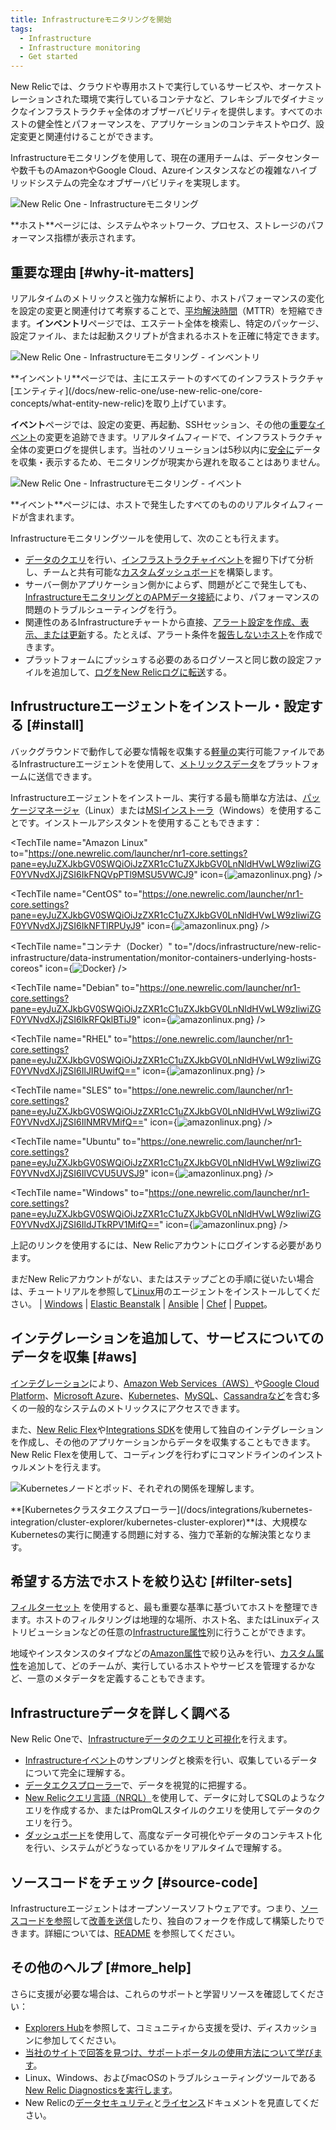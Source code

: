 ```yaml
---
title: Infrastructureモニタリングを開始
tags:
  - Infrastructure
  - Infrastructure monitoring
  - Get started
---
```


New Relicでは、クラウドや専用ホストで実行しているサービスや、オーケストレーションされた環境で実行しているコンテナなど、フレキシブルでダイナミックなインフラストラクチャ全体のオブザーバビリティを提供します。すべてのホストの健全性とパフォーマンスを、アプリケーションのコンテキストやログ、設定変更と関連付けることができます。

Infrastructureモニタリングを使用して、現在の運用チームは、データセンターや数千ものAmazonやGoogle Cloud、Azureインスタンスなどの複雑なハイブリッドシステムの完全なオブザーバビリティを実現します。

![New Relic One - Infrastructureモニタリング](./images/nrone-infrastructure-hosts.png "New Relic One - Infrastructureモニタリング")

<figcaption>
  **ホスト**ページには、システムやネットワーク、プロセス、ストレージのパフォーマンス指標が表示されます。
</figcaption>

## 重要な理由 [#why-it-matters]

リアルタイムのメトリックスと強力な解析により、ホストパフォーマンスの変化を設定の変更と関連付けて考察することで、[平均解決時間](https://newrelic.com/devops/how-to-reduce-mttr)（MTTR）を短縮できます。**インベントリ**ページでは、エステート全体を検索し、特定のパッケージ、設定ファイル、または起動スクリプトが含まれるホストを正確に特定できます。

![New Relic One - Infrastructureモニタリング - インベントリ](./images/nrone-infrastructure-inventory.png "New Relic One - Infrastructureモニタリング - インベントリ")

<figcaption>
  **インベントリ**ページでは、主にエステートのすべてのインフラストラクチャ[エンティティ](/docs/new-relic-one/use-new-relic-one/core-concepts/what-entity-new-relic)を取り上げています。
</figcaption>

**イベント**ページでは、設定の変更、再起動、SSHセッション、その他の[重要なイベント](https://docs.newrelic.co.jp/docs/infrastructure-events-page#types)の変更を追跡できます。リアルタイムフィードで、インフラストラクチャ全体の変更ログを提供します。当社のソリューションは5秒以内に[安全に](/docs/infrastructure/new-relic-infrastructure/getting-started/infrastructure-security)データを収集・表示するため、モニタリングが現実から遅れを取ることはありません。

![New Relic One - Infrastructureモニタリング - イベント](./images/nrone-infrastructure-events.png "New Relic One - Infrastructureモニタリング - イベント")

<figcaption>
  **イベント**ページには、ホストで発生したすべてのもののリアルタイムフィードが含まれます。
</figcaption>

Infrastructureモニタリングツールを使用して、次のことも行えます。

* [データのクエリ](/docs/using-new-relic/data/understand-data/query-new-relic-data)を行い、[インフラストラクチャイベント](/docs/default-infrastructure-events-attributes)を掘り下げて分析し、チームと共有可能な[カスタムダッシュボード](/docs/dashboards/new-relic-one-dashboards/get-started/introduction-new-relic-one-dashboards)を構築します。
* サーバー側かアプリケーション側かによらず、問題がどこで発生しても、[InfrastructureモニタリングとのAPMデータ接続](/docs/infrastructure/new-relic-infrastructure/data-instrumentation/new-relic-apm-data-infrastructure)により、パフォーマンスの問題のトラブルシューティングを行う。
* 関連性のあるInfrastructureチャートから直接、[アラート設定を作成、表示、または更新](/docs/add-edit-or-view-host-alert-information)する。たとえば、アラート条件を[報告しないホスト](/docs/infrastructure/new-relic-infrastructure/configuration/create-infrastructure-host-not-reporting-condition)を作成できます。
* プラットフォームにプッシュする必要のあるログソースと同じ数の設定ファイルを追加して、[ログをNew Relicログに転送](/docs/logs/enable-new-relic-logs/1-enable-logs/forward-your-logs-using-new-relic-infrastructure-agent)する。

## Infrustructureエージェントをインストール・設定する [#install]

バックグラウンドで動作して必要な情報を収集する[軽量の](/docs/infrastructure/new-relic-infrastructure/getting-started/agent-performance-overhead)実行可能ファイルであるInfrastructureエージェントを使用して、[メトリックスデータ](/docs/infrastructure/manage-your-data/data-instrumentation/default-infrastructure-events)をプラットフォームに送信できます。

Infrastructureエージェントをインストール、実行する最も簡単な方法は、[パッケージマネージャ](/docs/infrastructure/install-configure-manage-infrastructure/linux-installation/install-infrastructure-linux-using-package-manager)（Linux）または[MSIインストーラ](/docs/infrastructure/install-configure-manage-infrastructure/windows-installation/install-infrastructure-windows-server-using-msi-installer)（Windows）を使用することです。インストールアシスタントを使用することもできます：

<TechTile
  name="Amazon Linux"
  to="https://one.newrelic.com/launcher/nr1-core.settings?pane=eyJuZXJkbGV0SWQiOiJzZXR1cC1uZXJkbGV0LnNldHVwLW9zIiwiZGF0YVNvdXJjZSI6IkFNQVpPTl9MSU5VWCJ9"
  icon={<img src="./images/amazonlinux.png" alt="amazonlinux.png"/>}
/>

<TechTile
  name="CentOS"
  to="https://one.newrelic.com/launcher/nr1-core.settings?pane=eyJuZXJkbGV0SWQiOiJzZXR1cC1uZXJkbGV0LnNldHVwLW9zIiwiZGF0YVNvdXJjZSI6IkNFTlRPUyJ9"
  icon={<img src="./images/centos.png" alt="amazonlinux.png"/>}
/>

<TechTile
  name="コンテナ（Docker）"
  to="/docs/infrastructure/new-relic-infrastructure/data-instrumentation/monitor-containers-underlying-hosts-coreos"
  icon={<img src="./images/docker-logo-crop.png" alt="Docker"/>}
/>

<TechTile
  name="Debian"
  to="https://one.newrelic.com/launcher/nr1-core.settings?pane=eyJuZXJkbGV0SWQiOiJzZXR1cC1uZXJkbGV0LnNldHVwLW9zIiwiZGF0YVNvdXJjZSI6IkRFQklBTiJ9"
  icon={<img src="./images/debian.png" alt="amazonlinux.png"/>}
/>

<TechTile
  name="RHEL"
  to="https://one.newrelic.com/launcher/nr1-core.settings?pane=eyJuZXJkbGV0SWQiOiJzZXR1cC1uZXJkbGV0LnNldHVwLW9zIiwiZGF0YVNvdXJjZSI6IlJIRUwifQ=="
  icon={<img src="./images/red-hat-new2.png" alt="amazonlinux.png"/>}
/>

<TechTile
  name="SLES"
  to="https://one.newrelic.com/launcher/nr1-core.settings?pane=eyJuZXJkbGV0SWQiOiJzZXR1cC1uZXJkbGV0LnNldHVwLW9zIiwiZGF0YVNvdXJjZSI6IlNMRVMifQ=="
  icon={<img src="./images/suse.png" alt="amazonlinux.png"/>}
/>

<TechTile
  name="Ubuntu"
  to="https://one.newrelic.com/launcher/nr1-core.settings?pane=eyJuZXJkbGV0SWQiOiJzZXR1cC1uZXJkbGV0LnNldHVwLW9zIiwiZGF0YVNvdXJjZSI6IlVCVU5UVSJ9"
  icon={<img src="./images/ubuntu.png" alt="amazonlinux.png"/>}
/>

<TechTile
  name="Windows"
  to="https://one.newrelic.com/launcher/nr1-core.settings?pane=eyJuZXJkbGV0SWQiOiJzZXR1cC1uZXJkbGV0LnNldHVwLW9zIiwiZGF0YVNvdXJjZSI6IldJTkRPV1MifQ=="
  icon={<img src="./images/windows.png" alt="amazonlinux.png"/>}
/>

上記のリンクを使用するには、New Relicアカウントにログインする必要があります。

まだNew Relicアカウントがない、またはステップごとの手順に従いたい場合は、チュートリアルを参照して[Linux](/docs/infrastructure/install-configure-manage-infrastructure/linux-installation/install-infrastructure-linux-using-package-manager)用のエージェントをインストールしてください。 | [Windows](/docs/infrastructure/new-relic-infrastructure/installation/install-infrastructure-windows-server) \| [Elastic Beanstalk](/docs/infrastructure/new-relic-infrastructure/installation/install-infrastructure-agent-aws-elastic-beanstalk) \| [Ansible](/docs/infrastructure/new-relic-infrastructure/config-management-tools/configure-new-relic-infrastructure-using-ansible) \| [Chef](/docs/infrastructure/new-relic-infrastructure/config-management-tools/configure-new-relic-infrastructure-using-chef) \| [Puppet](/docs/infrastructure/new-relic-infrastructure/config-management-tools/configure-new-relic-infrastructure-puppet)。

## インテグレーションを追加して、サービスについてのデータを収集 [#aws]

[インテグレーション](/docs/intro-infrastructure-integrations)により、[Amazon Web Services（AWS）](/docs/infrastructure/amazon-integrations/aws-integrations-list)や[Google Cloud Platform](/docs/integrations/google-cloud-platform-integrations)、[Microsoft Azure](/docs/infrastructure/microsoft-azure-integrations/azure-integrations-list)、[Kubernetes](/docs/integrations/kubernetes-integration/getting-started/getting-started)、[MySQL](/docs/infrastructure/host-integrations/host-integrations-list/mysql-monitoring-integration-new-relic-infrastructure)、[Cassandra](/docs/infrastructure/host-integrations/host-integrations-list/cassandra-monitoring-integration-new-relic-infrastructure)[など](/docs/integrations/host-integrations/open-source-host-integrations-list)を含む多くの一般的なシステムのメトリックスにアクセスできます。

また、[New Relic Flex](/docs/introduction-new-relics-flex-integration)や[Integrations SDK](/docs/infrastructure/integrations-sdk/get-started/intro-infrastructure-integrations-sdk)を使用して独自のインテグレーションを作成し、その他のアプリケーションからデータを収集することもできます。New Relic Flexを使用して、コーディングを行わずにコマンドラインのインストゥルメントを行えます。

![Kubernetesノードとポッド、それぞれの関係を理解します。](./images/NR_Cluster_Explorer.png "NR_Cluster_Explorer.png")

<figcaption>
  **[Kubernetesクラスタエクスプローラー](/docs/integrations/kubernetes-integration/cluster-explorer/kubernetes-cluster-explorer)**は、大規模なKubernetesの実行に関連する問題に対する、強力で革新的な解決策となります。
</figcaption>

## 希望する方法でホストを絞り込む [#filter-sets]

[フィルターセット](/docs/scopes-organize-your-infrastructure) を使用すると、最も重要な基準に基づいてホストを整理できます。ホストのフィルタリングは地理的な場所、ホスト名、またはLinuxディストリビューションなどの任意の[Infrastructure属性](/docs/default-infrastructure-events-attributes)別に行うことができます。

地域やインスタンスのタイプなどの[Amazon属性](/docs/default-infrastructure-events-attributes#aws-ec2-attributes)で絞り込みを行い、[カスタム属性](/docs/meatballs-configuring-your-agent#attributes)を追加して、どのチームが、実行しているホストやサービスを管理するかなど、一意のメタデータを定義することもできます。

## Infrastructureデータを詳しく調べる

New Relic Oneで、[Infrastructureデータのクエリと可視化](/docs/using-new-relic/data/understand-data/query-new-relic-data)を行えます。

* [Infrastructureイベント](/docs/infrastructure/manage-your-data/data-instrumentation/default-infrastructure-events)のサンプリングと検索を行い、収集しているデータについて完全に理解する。
* [データエクスプローラー](/docs/query-your-data/explore-query-data/data-explorer/introduction-data-explorer)で、データを視覚的に把握する。
* [New Relicクエリ言語（NRQL）](/docs/insights/nrql-new-relic-query-language/using-nrql/introduction-nrql)を使用して、データに対してSQLのようなクエリを作成するか、またはPromQLスタイルのクエリを使用してデータのクエリを行う。
* [ダッシュボード](/docs/dashboards/new-relic-one-dashboards/get-started/introduction-new-relic-one-dashboards)を使用して、高度なデータ可視化やデータのコンテキスト化を行い、システムがどうなっているかをリアルタイムで理解する。

## ソースコードをチェック [#source-code]

Infrastructureエージェントはオープンソースソフトウェアです。つまり、[ソースコードを参照](https://github.com/newrelic/infrastructure-agent)して[改善を送信](https://github.com/newrelic/infrastructure-agent/blob/master/CONTRIBUTING.md)したり、独自のフォークを作成して構築したりできます。詳細については、[README](https://github.com/newrelic/infrastructure-agent/blob/master/README.md) を参照してください。

## その他のヘルプ [#more_help]

さらに支援が必要な場合は、これらのサポートと学習リソースを確認してください：

* [Explorers Hub](https://discuss.newrelic.com/)を参照して、コミュニティから支援を受け、ディスカッションに参加してください。
* [当社のサイトで回答を見つけ、サポートポータルの使用方法について学びます](/docs/using-new-relic/welcome-new-relic/get-started/find-help-use-support-portal)。
* Linux、Windows、およびmacOSのトラブルシューティングツールである[New Relic Diagnosticsを実行します](/docs/using-new-relic/cross-product-functions/troubleshooting/new-relic-diagnostics)。
* New Relicの[データセキュリティ](/docs/security)と[ライセンス](/docs/licenses)ドキュメントを見直してください。
